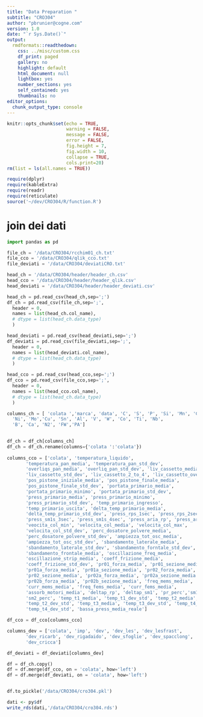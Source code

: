 ```yaml
---
title: "Data Preparation "
subtitle: "CRO304"
author: "pbrunier@cogne.com"
version: 1.0 
date: "`r Sys.Date()`"
output:
  rmdformats::readthedown:
    css: ../misc/custom.css
    df_print: paged
    gallery: no
    highlight: default
    html_document: null
    lightbox: yes
    number_sections: yes
    self_contained: yes
    thumbnails: no
editor_options:
  chunk_output_type: console
---
```


```r
knitr::opts_chunk$set(echo = TRUE,
                      warning = FALSE,
                      message = FALSE,
                      error = FALSE,
                      fig.height = 7,
                      fig.width = 10,
                      collapse = TRUE,
                      cols.print=20)
rm(list = ls(all.names = TRUE))

require(dplyr)
require(kableExtra)
require(readr)
require(reticulate)
source('~/dev/CRO304/R/function.R')
```

# join dei dati

```python
import pandas as pd

file_ch = '/data/CRO304/rcchim01_ch.txt'
file_cco = '/data/CRO304/qlik_cco.txt'
file_deviati = '/data/CRO304/deviatiCRO.txt'

head_ch = '/data/CRO304/header/header_ch.csv'
head_cco = '/data/CRO304/header/header_qlik.csv'
head_deviati = '/data/CRO304/header/header_deviati.csv'

head_ch = pd.read_csv(head_ch,sep=';')
df_ch = pd.read_csv(file_ch,sep=';',
  header = 0,
  names = list(head_ch.col_name),
  # dtype = list(head_ch.data_type)
  )

head_deviati = pd.read_csv(head_deviati,sep=';')
df_deviati = pd.read_csv(file_deviati,sep=';',
  header = 0,
  names = list(head_deviati.col_name),
  # dtype = list(head_ch.data_type)
  )

head_cco = pd.read_csv(head_cco,sep=';')
df_cco = pd.read_csv(file_cco,sep=';',
  header = 0,
  names = list(head_cco.col_name),
  # dtype = list(head_ch.data_type)
  )

```

```python

columns_ch = [ 'colata ','marca', 'data', 'C', 'S', 'P', 'Si', 'Mn', 'Cr',
  'Ni', 'Mo','Cu', 'Sn', 'Al', 'V', 'W', 'Co', 'Ti', 'Nb',
  'B', 'Ca', 'N2', 'FW','PA']

  
df_ch = df_ch[columns_ch]
df_ch = df_ch.rename(columns={'colata ':'colata'})
  
columns_cco = ['colata', 'temperatura_liquido',
       'temperatura_pan_media', 'temperatura_pan_std_dev',
       'overliqs_pan_media', 'overliq_pan_std_dev', 'liv_cassetto_media',
       'liv_cassetto_std_dev', 'liv_cassetto_2_to_4', 'liv_cassetto_over_4',
       'pos_pistone_iniziale_media', 'pos_pistone_finale_media',
       'pos_pistone_finale_std_dev', 'portata_primario_media',
       'portata_primario_minimo', 'portata_primario_std_dev',
       'press_primario_media', 'press_primario_minimo',
       'press_primario_std_dev', 'temp_primario_ingresso',
       'temp_primario_uscita', 'delta_temp_primario_media',
       'delta_temp_primario_std_dev', 'press_rps_1sec', 'press_rps_2sec',
       'press_sm1s_3sec', 'press_sm1s_4sec', 'press_aria_rp', 'press_aria_sm',
       'veocita_col_min', 'velocita_col_media', 'velocita_col_max',
       'velocita_col_std_dev', 'perc_dosatore_polvere_media',
       'perc_dosatore_polvere_std_dev', 'ampiezza_tot_osc_media',
       'ampiezza_tot_osc_std_dev', 'sbandamento_laterale_media',
       'sbandamento_laterale_std_dev', 'sbandamento_forntale_std_dev',
       'sbandamento_frontale_media', 'oscillazione_freq_media',
       'oscillazione_strip_media', 'coeff_frizione_media',
       'coeff_frizione_std_dev', 'pr01_forza_media', 'pr01_sezione_media',
       'pr01a_forza_media', 'pr01a_sezione_media', 'pr02_forza_media',
       'pr02_sezione_media', 'pr02a_forza_media', 'pr02a_sezione_media',
       'pr02b_forza_media', 'pr02b_sezione_media', 'freq_mems_media',
       'curr_mems_media', 'freq_fems_media', 'curr_fems_media',
       'assorb_motori_media', 'deltap_rp', 'deltap_sm1', 'pr_perc','sm1_perc',
       'sm2_perc', 'temp_t1_media', 'temp_t1_dev_std', 'temp_t2_media',
       'temp_t2_dev_std', 'temp_t3_media', 'temp_t3_dev_std', 'temp_t4_media',
       'temp_t4_dev_std', 'bassa_press_media_reale']

df_cco = df_cco[columns_cco]

columns_dev = ['colata', 'imp', 'dev', 'dev_les', 'dev_lesfrast',
       'dev_ricarb', 'dev_rigadaido', 'dev_sfoglie', 'dev_spacclong',
       'dev_cricca']

df_deviati = df_deviati[columns_dev]
```

```python

df = df_ch.copy()
df = df.merge(df_cco, on = 'colata', how='left')
df = df.merge(df_deviati, on = 'colata', how='left')

```

```python


```


```python

df.to_pickle('/data/CRO304/cro304.pkl')

```

```r

dati <- py$df
write_rds(dati,'/data/CRO304/cro304.rds')


```